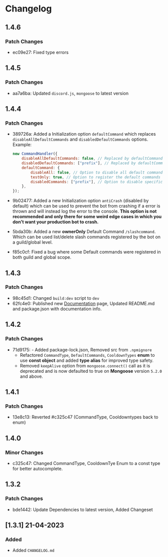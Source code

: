# Changelog

## 1.4.6

### Patch Changes

-   ec09e27: Fixed type errors

## 1.4.5

### Patch Changes

-   aa7a6ba: Updated `discord.js`, `mongoose` to latest version

## 1.4.4

### Patch Changes

-   389726a: Added a Initialization option `defaultCommand` which replaces `disableAllDefaultCommands` and `disabledDefaultCommands` options.
    Example:

    ```js
    new CommandHandler({
        disableAllDefaultCommands: false, // Replaced by defaultCommand.disableAll
        disabledDefaultCommands: ["prefix"], // Replaced by defaultCommand.disabledCommands
        defaultCommand: {
            disableAll: false, // Option to disable all default commands
            testOnly: true, // Option to register the default commands as testOnly
            disabledCommands: ["prefix"], // Option to disable specific default commands
        },
    });
    ```

-   9b02477: Added a new Initialization option `antiCrash` (disabled by default) which can be used to prevent the bot from crashing if a error is thrown and will instead log the error to the console. **This option is not recommended and only there for some weird edge cases in which you don't want your production bot to crash.**
-   5bda30b: Added a new **ownerOnly** Default Command `/slashcommand`.
    Which can be used list/delete slash commands registered by the bot on a guild/global level.
-   f85c0cf: Fixed a bug where some Default commands were registered in both guild and global scope.

## 1.4.3

### Patch Changes

-   98c45d1: Changed `build:dev` script to `dev`
-   62fc4e0: Published new [Documentation](https://djscommands.deoxy.dev) page, Updated README.md and package.json with documentation info.

## 1.4.2

### Patch Changes

-   71d9175: - Added package-lock.json, Removed src from `.npmignore`
    -   Refactored `CommandType`, `DefaultCommands`, `CooldownTypes` **enum** to use **const object** and added **type alias** for improved type safety.
    -   Removed `keepAlive` option from `mongoose.connect()` call as it is deprecated and is now defaulted to true on **Mongoose** version `5.2.0` and above.

## 1.4.1

### Patch Changes

-   13e8c13: Reverted #c325c47 (CommandType, Cooldowntypes back to enum)

## 1.4.0

### Minor Changes

-   c325c47: Changed CommandType, CooldownTye Enum to a const type for better autocomplete.

## 1.3.2

### Patch Changes

-   bde1442: Update Dependencies to latest version, Added Changeset

## [1.3.1] 21-04-2023

### Added

-   Added `CHANGELOG.md`
